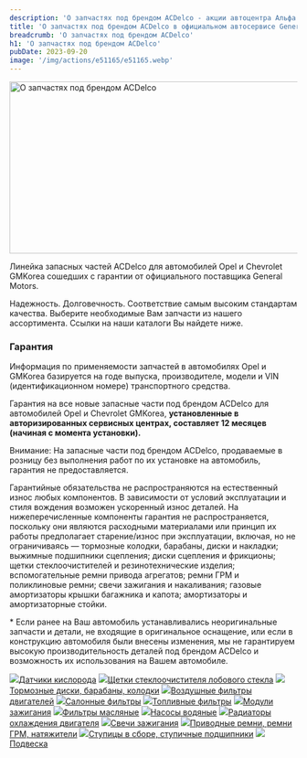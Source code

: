 ```yaml
---
description: 'О запчастях под брендом ACDelco - акции автоцентра Альфа'
title: 'О запчастях под брендом ACDelco в официальном автосервисе General Motors в Самаре. Автоцентр Альфа'
breadcrumb: 'О запчастях под брендом ACDelco'
h1: 'О запчастях под брендом ACDelco'
pubDate: 2023-09-20
image: '/img/actions/e51165/e51165.webp' 
---
```


<p><img src="/img/actions/e51165/e51165.webp" width="700" height="301" alt="О запчастях под брендом ACDelco" title="О запчастях под брендом ACDelco" /></p>
<p>
	 Линейка запасных частей ACDelco для автомобилей Opel и Chevrolet GMKorea сошедших с гарантии от официального поставщика General Motors.
</p>
<p>
	 Надежность. Долговечность. Соответствие самым высоким стандартам качества. Выберите необходимые Вам запчасти из нашего ассортимента. Ссылки на наши каталоги Вы найдете ниже.
</p>
<h3>Гарантия</h3>
<p>
	 Информация по применяемости запчастей в автомобилях Opel и GMKorea базируется на годе выпуска, производителе, модели и VIN (идентификационном номере) транспортного средства.
</p>
<p>
	 Гарантия на все новые запасные части под брендом ACDelco для автомобилей Opel и Chevrolet GMKorea, <span style="font-weight:bold;">установленные в авторизированных сервисных центрах, составляет 12 месяцев (начиная с момента установки).</span>
</p>
<p>
	 Внимание: На запасные части под брендом ACDelco, продаваемые в розницу без выполнения работ по их установке на автомобиль, гарантия не предоставляется.
</p>
<p>
	 Гарантийные обязательства не распространяются на естественный износ любых компонентов. В зависимости от условий эксплуатации и стиля вождения возможен ускоренный износ деталей. На нижеперечисленные компоненты гарантия не распространяется, поскольку они являются расходными материалами или принцип их работы предполагает старение/износ при эксплуатации, включая, но не ограничиваясь — тормозные колодки, барабаны, диски и накладки; выжимные подшипники сцепления; диски сцепления и фрикционы; щетки cтеклоочистителей и резинотехнические изделия; вспомогательные ремни привода агрегатов; ремни ГРМ и поликлиновые ремни; свечи зажигания и накаливания; газовые амортизаторы крышки багажника и капота; амортизаторы и амортизаторные стойки.
</p>
<p>
	 * Если ранее на Ваш автомобиль устанавливались неоригинальные запчасти и детали, не входящие в оригинальное оснащение, или если в конструкцию автомобиля были внесены изменения, мы не гарантируем высокую производительность деталей под брендом ACDelco и возможность их использования на Вашем автомобиле.
</p>
<div class="grid sm:grid-cols-2 lg:grid-cols-3 gap-3 sm:gap-5">
	<a class="block text-center" href="/img/actions/e51165/files/Каталог_датчиков_кислорода.pdf" target="_blank"><img src="/img/actions/e51165/1_1.webp" />Датчики кислорода</a>
	<a class="block text-center" href="/img/actions/e51165/files/Каталог_щеток_стеклоочистителя_лобового_стекла.pdf" target="_blank"><img src="/img/actions/e51165/1_2.webp" />Щетки стеклоочистителя лобового стекла</a>
	<a class="block text-center" href="/img/actions/e51165/files/Каталог_тормозных_дисков_барабанов_колодок.pdf"><img src="/img/actions/e51165/1_3.webp" />Тормозные диски, барабаны, колодки</a>
	<a class="block text-center" href="/img/actions/e51165/files/Воздушные_фильтры.pdf" target="_blank"><img src="/img/actions/e51165/1_5.webp" />Воздушные фильтры двигателей</a>
	<a class="block text-center" href="/img/actions/e51165/files/Салонные_фильтры.pdf" target="_blank"><img src="/img/actions/e51165/1_6.webp" />Салонные фильтры</a>
	<a class="block text-center" href="/img/actions/e51165/files/Топливные_фильтры.pdf" target="_blank"><img src="/img/actions/e51165/1_7.webp" />Топливные фильтры</a>
	<a class="block text-center" href="/img/actions/e51165/files/Модули_зажигания.pdf"><img src="/img/actions/e51165/1_8.webp" />Модули зажигания</a>
	<a class="block text-center" href="/img/actions/e51165/files/Фильтры_масляные.pdf" target="_blank"><img src="/img/actions/e51165/1_9.webp" />Фильтры масляные</a>
	<a class="block text-center" href="/img/actions/e51165/files/Насосы_водяные.xls"><img src="/img/actions/e51165/1_10.webp" />Насосы водяные</a>
	<a class="block text-center" href="/img/actions/e51165/files/Радиаторы_охлаждения_двигателя.pdf"><img src="/img/actions/e51165/1_11.webp" />Радиаторы охлаждения двигателя</a>
	<a class="block text-center" href="/img/actions/e51165/files/Свечи_зажигания.pdf"><img src="/img/actions/e51165/1_13.webp" />Свечи зажигания</a>
	<a class="block text-center" href="/img/actions/e51165/files/Приводные_ремни_ремни_ГРМ_натяжители.pdf" target="_blank"><img src="/img/actions/e51165/1_15.webp" />Приводные ремни, ремни ГРМ, натяжители</a>
	<a class="block text-center" href="/img/actions/e51165/files/Ступицы_в_сборе_ступичные_подшипники.pdf" target="_blank"><img src="/img/actions/e51165/1_16.webp" />Ступицы в сборе, ступичные подшипники</a>
	<a class="block text-center" href="/img/actions/e51165/files/Подвескa_2017_01_19.pdf"><img src="/img/actions/e51165/1_17.webp" />Подвескa</a>
</div>